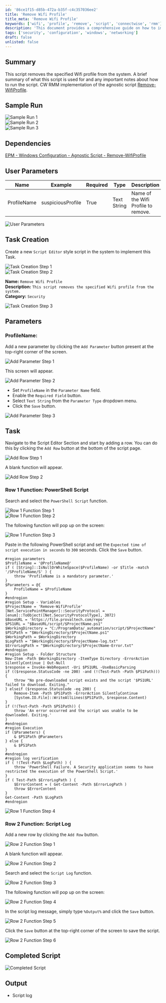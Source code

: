 ```yaml
---
id: '86ce1f15-d85b-472a-b35f-c4c357036ee2'
title: 'Remove Wifi Profile'
title_meta: 'Remove Wifi Profile'
keywords: ['wifi', 'profile', 'remove', 'script', 'connectwise', 'rmm']
description: 'This document provides a comprehensive guide on how to implement a script that removes a specified Wifi profile from a system using ConnectWise RMM. It includes dependencies, user parameters, task creation steps, and complete script details.'
tags: ['security', 'configuration', 'windows', 'networking']
draft: false
unlisted: false
---
```

## Summary

This script removes the specified Wifi profile from the system. A brief summary of what this script is used for and any important notes about how to run the script. CW RMM implementation of the agnostic script [Remove-WifiProfile](https://proval.itglue.com/DOC-5078775-16088533).

## Sample Run

![Sample Run 1](../../../static/img/Remove-Wifi-Profile/image_1.png)  
![Sample Run 2](../../../static/img/Remove-Wifi-Profile/image_2.png)  
![Sample Run 3](../../../static/img/Remove-Wifi-Profile/image_3.png)  

## Dependencies

[EPM - Windows Configuration - Agnostic Script - Remove-WifiProfile](https://proval.itglue.com/DOC-5078775-16088533)

## User Parameters

| Name         | Example           | Required | Type         | Description                          |
|--------------|-------------------|----------|--------------|--------------------------------------|
| ProfileName  | suspiciousProfile  | True     | Text String  | Name of the Wifi Profile to remove. |

![User Parameters](../../../static/img/Remove-Wifi-Profile/image_4.png)  

## Task Creation

Create a new `Script Editor` style script in the system to implement this Task.

![Task Creation Step 1](../../../static/img/Remove-Wifi-Profile/image_5.png)  
![Task Creation Step 2](../../../static/img/Remove-Wifi-Profile/image_6.png)  

**Name:** `Remove Wifi Profile`  
**Description:** `This script removes the specified Wifi profile from the system.`  
**Category:** `Security`  

![Task Creation Step 3](../../../static/img/Remove-Wifi-Profile/image_7.png)  

## Parameters

### ProfileName:

Add a new parameter by clicking the `Add Parameter` button present at the top-right corner of the screen.

![Add Parameter Step 1](../../../static/img/Remove-Wifi-Profile/image_8.png)  

This screen will appear.  

![Add Parameter Step 2](../../../static/img/Remove-Wifi-Profile/image_9.png)  

- Set `ProfileName` in the `Parameter Name` field.
- Enable the `Required Field` button.
- Select `Text String` from the `Parameter Type` dropdown menu.
- Click the `Save` button.

![Add Parameter Step 3](../../../static/img/Remove-Wifi-Profile/image_10.png)  

## Task

Navigate to the Script Editor Section and start by adding a row. You can do this by clicking the `Add Row` button at the bottom of the script page.

![Add Row Step 1](../../../static/img/Remove-Wifi-Profile/image_11.png)  

A blank function will appear.

![Add Row Step 2](../../../static/img/Remove-Wifi-Profile/image_12.png)  

### Row 1 Function: PowerShell Script

Search and select the `PowerShell Script` function.

![Row 1 Function Step 1](../../../static/img/Remove-Wifi-Profile/image_13.png)  
![Row 1 Function Step 2](../../../static/img/Remove-Wifi-Profile/image_14.png)  

The following function will pop up on the screen:  

![Row 1 Function Step 3](../../../static/img/Remove-Wifi-Profile/image_15.png)  

Paste in the following PowerShell script and set the `Expected time of script execution in seconds` to `300` seconds. Click the `Save` button.

```
#region parameters
$ProfileName = '@ProfileName@'
if ( [String]::IsNullOrWhiteSpace($ProfileName) -or $Title -match '/SProfileName/S' ) {
    throw 'ProfileName is a mandatory parameter.'
}
$Parameters = @{
    ProfileName = $ProfileName
}
#endregion
#region Setup - Variables
$ProjectName = 'Remove-WifiProfile'
[Net.ServicePointManager]::SecurityProtocol = [enum]::ToObject([Net.SecurityProtocolType], 3072)
$BaseURL = 'https://file.provaltech.com/repo'
$PS1URL = "$BaseURL/script/$ProjectName.ps1"
$WorkingDirectory = "C:/ProgramData/_automation/script/$ProjectName"
$PS1Path = "$WorkingDirectory/$ProjectName.ps1"
$WorkingPath = $WorkingDirectory
$LogPath = "$WorkingDirectory/$ProjectName-log.txt"
$ErrorLogPath = "$WorkingDirectory/$ProjectName-Error.txt"
#endregion
#region Setup - Folder Structure
New-Item -Path $WorkingDirectory -ItemType Directory -ErrorAction SilentlyContinue | Out-Null
$response = Invoke-WebRequest -Uri $PS1URL -UseBasicParsing
if (($response.StatusCode -ne 200) -and (!(Test-Path -Path $PS1Path))) {
    throw "No pre-downloaded script exists and the script '$PS1URL' failed to download. Exiting."
} elseif ($response.StatusCode -eq 200) {
    Remove-Item -Path $PS1Path -ErrorAction SilentlyContinue
    [System.IO.File]::WriteAllLines($PS1Path, $response.Content)
}
if (!(Test-Path -Path $PS1Path)) {
    throw 'An error occurred and the script was unable to be downloaded. Exiting.'
}
#endregion
#region Execution
if ($Parameters) {
    & $PS1Path @Parameters
} else {
    & $PS1Path
}
#endregion
#region log verification
if ( !(Test-Path $LogPath) ) {
    throw 'PowerShell Failure. A Security application seems to have restricted the execution of the PowerShell Script.'
}
if ( Test-Path $ErrorLogPath ) {
    $ErrorContent = ( Get-Content -Path $ErrorLogPath )
    throw $ErrorContent
}
Get-Content -Path $LogPath
#endregion
```

![Row 1 Function Step 4](../../../static/img/Remove-Wifi-Profile/image_16.png)  

### Row 2 Function: Script Log

Add a new row by clicking the `Add Row` button.

![Row 2 Function Step 1](../../../static/img/Remove-Wifi-Profile/image_17.png)  

A blank function will appear.

![Row 2 Function Step 2](../../../static/img/Remove-Wifi-Profile/image_18.png)  

Search and select the `Script Log` function.

![Row 2 Function Step 3](../../../static/img/Remove-Wifi-Profile/image_19.png)  

The following function will pop up on the screen:  

![Row 2 Function Step 4](../../../static/img/Remove-Wifi-Profile/image_20.png)  

In the script log message, simply type `%Output%` and click the `Save` button.

![Row 2 Function Step 5](../../../static/img/Remove-Wifi-Profile/image_21.png)  

Click the `Save` button at the top-right corner of the screen to save the script.

![Row 2 Function Step 6](../../../static/img/Remove-Wifi-Profile/image_22.png)  

## Completed Script

![Completed Script](../../../static/img/Remove-Wifi-Profile/image_23.png)  

## Output

- Script log











